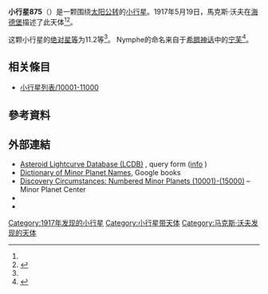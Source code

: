 {{Infobox planet
 | minorplanet     = yes
 | name            = 875 Nymphe
 | background      = #D6D6D6
 | image = 
 | image_size      = 
 | caption         =
 | discovery_ref   =  <ref name="MPC-object" />
 | discoverer      = [[馬克斯·沃夫|馬克斯·沃夫]]
 | discovery_site  = [[海德堡|海德堡]]
 | discovered      = 1917年5月19日
 | mpc_name        = 875 Nymphe
 | alt_names       = 875 Nymphe
 | pronounced      = 
 | named_after     = <ref name="MPC-object" />
 | mp_category     = [[主帶小行星|主帶小行星]] <ref name="MPC-object" /><ref name="jpldata" />
 | orbit_ref       = <ref name="a">[http://ssd.jpl.nasa.gov/sbdb.cgi?sstr=875 875] {{Wayback|url=http://ssd.jpl.nasa.gov/sbdb.cgi?sstr=875 |date=20200803080007 }}，小行星數據庫瀏覽器（JPL Small-Body Database Browser）－[[美国国家航空航天局|美国国家航空航天局]]喷气推进实验室</ref>
 | epoch           = 2018-03-23.0（[[儒略日|JD]] 2458200.5）
 | uncertainty     = 0
 | observation_arc = 
 | aphelion = {{convert|2.940|AU|km|3|abbr=on|lk=out}}
 | perihelion      = {{convert|2.1645694|AU|km|3|abbr=on}}
 | semimajor       = 2.5522501
 | eccentricity    = 0.1518976
 | period          = 4.08[[儒略年|yr]]
 | mean_anomaly    = 188.40630[[度|°]]
 | mean_motion     = {{Deg2DMS|0.24172360|sup=ms}} / day
 | inclination     = 14.57521
 | asc_node        = 196.09242°
 | arg_peri        = 117.31083
 | mean_diameter   = 
 | rotation        = 
 | albedo          =
 | spectral_type   =
 | abs_magnitude   = 11.2<ref name="jpldata" />
}}
'''小行星875'''（{{lang-en|875 Nymphe}}）是一颗围绕[[太阳|太阳]][[公转|公转]]的[[小行星|小行星]]。1917年5月19日，馬克斯·沃夫在[[海德堡|海德堡]]描述了此天体<ref name="a" /><ref>{{cite news|title=小行星列表|url=http://cfa-www.harvard.edu/iau/lists/NumberedMPs.txt|accessdate=2018-10-19|newspaper=哈佛大学|archive-date=2008-05-17|archive-url=https://web.archive.org/web/20080517010638/http://cfa-www.harvard.edu/iau/lists/NumberedMPs.txt|dead-url=no}}</ref>。

这颗小行星的[[绝对星等|绝对星等]]为11.2等<ref name="a" />。
Nymphe的命名来自于[[希腊神话|希腊神话]]中的[[宁芙|宁芙]]<ref>{{cite book|author=Paul Herget|title=The Names of the Minor Planets|year=1968}}</ref>。

== 相关條目 ==
*[[小行星列表/10001-11000|小行星列表/10001-11000]]

== 參考資料 ==
{{reflist|refs=

<ref name="jpldata">{{cite web
 |type         = 2018-01-26 last obs.
 |title        = JPL Small-Body Database Browser:875 Nymphe-875 Nymphe
 |url          = https://ssd.jpl.nasa.gov/sbdb.cgi?sstr=875
 |publisher    = [[Jet_Propulsion_Laboratory|Jet Propulsion Laboratory]]
 |accessdate   = 28 March 2018
 |archive-date = 2020-08-03
 |archive-url  = https://web.archive.org/web/20200803080007/https://ssd.jpl.nasa.gov/sbdb.cgi?sstr=875
 |dead-url     = no
}}</ref>

<ref name="MPC-object">{{cite web
  |title      = 875 Nymphe
  |work      = Minor Planet Center
  |url      = https://www.minorplanetcenter.net/db_search/show_object?object_id=875
  |accessdate      = 28 March 2018
  |archive-date      = 2016-03-04
  |archive-url      = https://web.archive.org/web/20160304105709/http://minorplanetcenter.net/db_search/show_object?object_id=875
  |dead-url      = no
  }}</ref>

}}

==  外部連結 ==
* [http://www.minorplanet.info/PHP/lcdbsummaryquery.php Asteroid Lightcurve Database (LCDB)] {{Wayback|url=http://www.minorplanet.info/PHP/lcdbsummaryquery.php |date=20171210173955 }}, query form ([http://www.minorplanet.info/lightcurvedatabase.html info] {{Wayback|url=http://www.minorplanet.info/lightcurvedatabase.html |date=20171216050541 }})
* [https://books.google.com/books?id=aeAg1X7afOoC&pg Dictionary of Minor Planet Names], Google books
* [http://www.minorplanetcenter.net/iau/lists/NumberedMPs010001.html Discovery Circumstances: Numbered Minor Planets (10001)-(15000)] {{Wayback|url=http://www.minorplanetcenter.net/iau/lists/NumberedMPs010001.html |date=20180612162317 }} – Minor Planet Center
* {{AstDys|875}}
* {{JPL small body}}

{{Minor Planet Number|[[小行星874|小行星874]]|[[小行星876|小行星876]]}}
{{小天体}}

[[Category:1917年发现的小行星|Category:1917年发现的小行星]]
[[Category:小行星带天体|Category:小行星带天体]]
[[Category:马克斯·沃夫发现的天体|Category:马克斯·沃夫发现的天体]]


{{Beltasteroid-stub}}